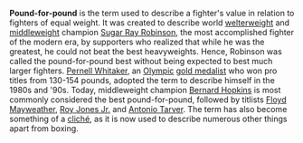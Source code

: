 '''Pound-for-pound''' is the term used to describe a fighter's value in relation to fighters of equal weight. It was created to describe world [[welterweight]] and [[middleweight]] champion [[Sugar Ray Robinson]], the most accomplished fighter of the modern era, by supporters who realized that while he was the greatest, he could not beat the best heavyweights. Hence, Robinson was called the pound-for-pound best without being expected to best much larger fighters. [[Pernell Whitaker]], an [[Olympic]] [[gold medalist]] who won pro titles from 130-154 pounds, adopted the term to describe himself in the 1980s and '90s. Today, middleweight champion [[Bernard Hopkins]] is most commonly considered the best pound-for-pound, followed by titlists [[Floyd Mayweather]], [[Roy Jones Jr.]] and [[Antonio Tarver]].  The term has also become something of a [[cliché]], as it is now used to describe numerous other things apart from boxing.
